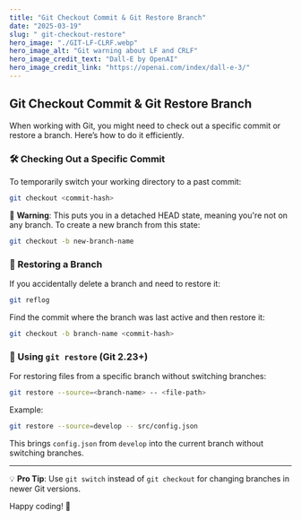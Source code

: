 ```yaml
---
title: "Git Checkout Commit & Git Restore Branch"
date: "2025-03-19"
slug: " git-checkout-restore"
hero_image: "./GIT-LF-CLRF.webp"
hero_image_alt: "Git warning about LF and CRLF"
hero_image_credit_text: "Dall-E by OpenAI"
hero_image_credit_link: "https://openai.com/index/dall-e-3/"
---
```


## Git Checkout Commit & Git Restore Branch

When working with Git, you might need to check out a specific commit or restore a branch. Here’s how to do it efficiently.

### 🛠 Checking Out a Specific Commit

To temporarily switch your working directory to a past commit:

```sh
git checkout <commit-hash>
```

🔹 **Warning**: This puts you in a detached HEAD state, meaning you're not on any branch. To create a new branch from this state:

```sh
git checkout -b new-branch-name
```

### 🔄 Restoring a Branch

If you accidentally delete a branch and need to restore it:

```sh
git reflog
```
Find the commit where the branch was last active and then restore it:

```sh
git checkout -b branch-name <commit-hash>
```

### 🔄 Using `git restore` (Git 2.23+)

For restoring files from a specific branch without switching branches:

```sh
git restore --source=<branch-name> -- <file-path>
```

Example:

```sh
git restore --source=develop -- src/config.json
```

This brings `config.json` from `develop` into the current branch without switching branches.

---
💡 **Pro Tip**: Use `git switch` instead of `git checkout` for changing branches in newer Git versions.

Happy coding! 🚀


